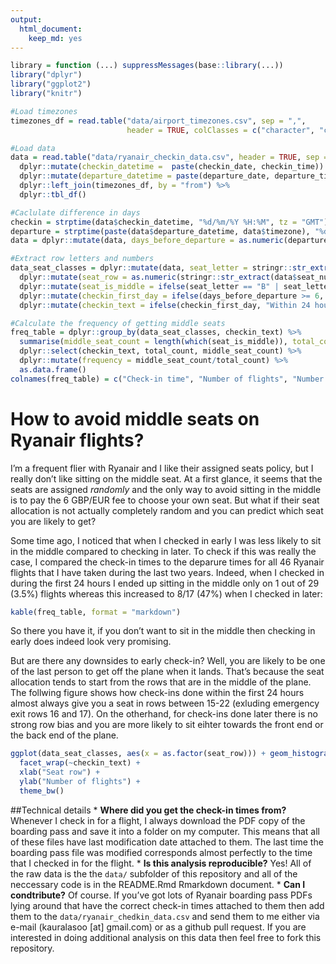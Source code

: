 ```yaml
---
output: 
  html_document: 
    keep_md: yes
---
```


```r
library = function (...) suppressMessages(base::library(...))
library("dplyr")
library("ggplot2")
library("knitr")

#Load timezones
timezones_df = read.table("data/airport_timezones.csv", sep = ",", 
                          header = TRUE, colClasses = c("character", "character"), stringsAsFactors = FALSE)

#Load data
data = read.table("data/ryanair_checkin_data.csv", header = TRUE, sep = ",", stringsAsFactors = FALSE) %>%
  dplyr::mutate(checkin_datetime =  paste(checkin_date, checkin_time)) %>%
  dplyr::mutate(departure_datetime = paste(departure_date, departure_time)) %>%
  dplyr::left_join(timezones_df, by = "from") %>%
  dplyr::tbl_df()

#Caclulate difference in days
checkin = strptime(data$checkin_datetime, "%d/%m/%Y %H:%M", tz = "GMT")
departure = strptime(paste(data$departure_datetime, data$timezone), "%d/%m/%Y %H:%M:%S %z", tz = "GMT")
data = dplyr::mutate(data, days_before_departure = as.numeric(departure-checkin))

#Extract row letters and numbers
data_seat_classes = dplyr::mutate(data, seat_letter = stringr::str_extract(data$seat_number, '\\D')) %>%
  dplyr::mutate(seat_row = as.numeric(stringr::str_extract(data$seat_number, '\\d+'))) %>%
  dplyr::mutate(seat_is_middle = ifelse(seat_letter == "B" | seat_letter == "E", TRUE, FALSE)) %>%
  dplyr::mutate(checkin_first_day = ifelse(days_before_departure >= 6, TRUE, FALSE)) %>%
  dplyr::mutate(checkin_text = ifelse(checkin_first_day, "Within 24 hours", "After 24 hours"))

#Calculate the frequency of getting middle seats
freq_table = dplyr::group_by(data_seat_classes, checkin_text) %>% 
  summarise(middle_seat_count = length(which(seat_is_middle)), total_count = length(seat_is_middle)) %>%
  dplyr::select(checkin_text, total_count, middle_seat_count) %>%
  dplyr::mutate(frequency = middle_seat_count/total_count) %>%
  as.data.frame()
colnames(freq_table) = c("Check-in time", "Number of flights", "Number of middle seats", "Fraction")
```


# How to avoid middle seats on Ryanair flights?

I'm a frequent flier with Ryanair and I like their assigned seats policy, but I really don't like sitting on the middle seat. At a first glance, it seems that the seats are assigned *randomly* and the only way to avoid sitting in the middle is to pay the 6 GBP/EUR fee to choose your own seat. But what if their seat allocation is not actually completely random and you can predict which seat you are likely to get? 

Some time ago, I noticed that when I checked in early I was less likely to sit in the middle compared to checking in later. To check if this was really the case, I compared the check-in times to the deparure times for all 46 Ryanair flights that I have taken during the last two years. Indeed, when I checked in during the first 24 hours I ended up sitting in the middle only on 1 out of 29 (3.5%) flights whereas this increased to 8/17 (47%) when I checked in later:

```r
kable(freq_table, format = "markdown")
```
So there you have it, if you don't want to sit in the middle then checking in early does indeed look very promising.

But are there any downsides to early check-in? Well, you are likely to be one of the last person to get off the plane when it lands. That's because the seat allocation tends to start from the rows that are in the middle of the plane. The follwing figure shows how check-ins done within the first 24 hours almost always give you a seat in rows between 15-22 (exluding emergency exit rows 16 and 17). On the otherhand, for check-ins done later there is no strong row bias and you are more likely to sit eihter towards the front end or the back end of the plane.

```r
ggplot(data_seat_classes, aes(x = as.factor(seat_row))) + geom_histogram() + 
  facet_wrap(~checkin_text) + 
  xlab("Seat row") + 
  ylab("Number of flights") + 
  theme_bw()
```

##Technical details
* **Where did you get the check-in times from?** Whenever I check in for a flight, I always download the PDF copy of the boarding pass and save it into a folder on my computer. This means that all of these files have last modification date attached to them. The last time the boarding pass file was modified corresponds almost perfectly to the time that I checked in for the flight.
* **Is this analysis reproducible?** Yes! All of the raw data is the the `data/` subfolder of this repository and all of the neccessary code is in the README.Rmd Rmarkdown document.
* **Can I condtribute?** Of course. If you've got lots of Ryanair boarding pass PDFs lying around that have the correct check-in times attached to them then add them to the `data/ryanair_chedkin_data.csv` and send them to me either via e-mail (kauralasoo [at] gmail.com) or as a github pull request. If you are interested in doing additional analysis on this data then feel free to fork this repository.



